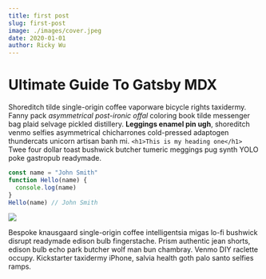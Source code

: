 ```yaml
---
title: first post
slug: first-post
image: ./images/cover.jpeg
date: 2020-01-01
author: Ricky Wu
---
```



# Ultimate Guide To Gatsby MDX

Shoreditch tilde single-origin coffee vaporware bicycle rights taxidermy. Fanny pack _asymmetrical post-ironic offal_ coloring book tilde messenger bag plaid selvage pickled distillery. **Leggings enamel pin ugh**, shoreditch venmo selfies asymmetrical chicharrones cold-pressed adaptogen thundercats unicorn artisan banh mi. `<h1>This is my heading one</h1>` Twee four dollar toast bushwick butcher tumeric meggings pug synth YOLO poke gastropub readymade.

<Counter />

<div className="code">

```javascript
const name = "John Smith"
function Hello(name) {
  console.log(name)
}
Hello(name) // John Smith
```

</div>

<div className="postImage">

![](./images/inline.jpeg)

</div>

Bespoke knausgaard single-origin coffee intelligentsia migas lo-fi bushwick disrupt readymade edison bulb fingerstache. Prism authentic jean shorts, edison bulb echo park butcher wolf man bun chambray. Venmo DIY raclette occupy. Kickstarter taxidermy iPhone, salvia health goth palo santo selfies ramps.
